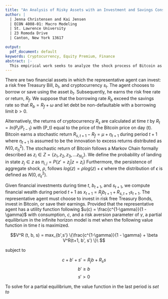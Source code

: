 ```yaml
---
title: "An Analysis of Risky Assets with an Investment and Savings Constraint"
author: | 
  | Jenna Christensen and Kai Jensen
  | ECON 4008-01: Macro Modeling
  | St. Lawrence University
  | 23 Romoda Drive 
  | Canton, New York 13617

output:
  pdf_document: default
keywords: Cryptocurrency, Equity Premium, Finance
abstract: |-
  This empirical work seeks to analyze the shock process of Bitcoin as well as the shock process of relatively risk free U.S. Treasury Bills (i.e. to answer the following question: What is the shock process of Bitcoin and the shock process of a relatively risk free U.S. Treasury Bill?). Furthermore, this study seeks to examine the risk aversion parameter necessary to generate the level of equity return observed in the historical price data of Bitcoin and U.S. Treasury Bills (i.e. to answer the following question: What is the risk aversion parameter necessary to generate the level of equity return observed in historical price data of Bitcoin and U.S. Treasury Bills?). Traditionally, studies that replicate the equity premium puzzle with a Lucas Asset Pricing Model examine the excess returns of a risky security or index relative to those of risk free assets or treasury bonds. Until 2016, cryptocurrencies were largely unacknowledged by academics. Although the volatile behavior of cryptocurrency is now at the forefront of many financial economic works, the risk premia necessary to hold cryptocurrencies are scantly studied.   \par
---
```


\pagebreak 


There are two financial assets in which the representative agent can invest: a risk free Treasury Bill, $b_t$, and cryptocurrency $s_t$. The agent chooses to borrow or save using the asset $b_t$. Subsequently, he earns the risk free rate or return, $R_f$. We suppose that the borrowing rate $R_b$ exceed the savings rate so that $R_b = R_f + \omega$ and let debt be non-defaultable with a borrowing limit $b > 0$. 

Alternatively, the returns of cryptocurrency $R_s$ are calculated at time $t$ by $R_{t} = ln(P_t/P_{t-1})$ with \(P_t\) equal to the price of the Bitcoin price on day \(t\). Bitcoin earns a stochastic return $R_{s, t+1} - R_f = \mu + \eta_{t+1}$ during period $t + 1$ where $\eta_{t+1}$ is assumed to be the innovation to excess returns distributed as $N(0, \sigma_\eta^2)$. The stochastic return of Bitcoin follows a Markov Chain formally described as $z_i \in  Z = \{z_1, z_2, z_3, ... z_{N_z}\}$. We define the probability of landing in state $z_j \in z$ as $\pi_{i,j} = P\{z' = z_j | z = z_i\}$ Furthermore, the persistence of aggregate shock, $\rho$, follows $log(z) = \rho log(z) + \epsilon$ where the distribution of $\epsilon$ is defined as $N(0, \sigma_\epsilon^2)$. 

Given financial investments during time $t$, $b_{t+1}$, and $s_{t+1}$, we compute financial wealth during period $t + 1$ as $x_{t+1} = R_jb_{t+1} + R_{s, t + 1} s_{t+1}$. The representative agent must choose to invest in risk free Treasury Bonds, invest in Bitcoin, or save their earnings. Provided that the representative agent has a utility function following $u(c) = \frac{c^{1-\gamma}}{1 - \gamma}$ with consumption, $c$, and a risk aversion parameter of $\gamma$, a partial equilibrium in the infinite horizon model is met when the following value function in time $t$ is maximized. 

$$V^R (t, b, s) = max_{b',s'} \{\frac{c^{1-\gamma}}{1 - \gamma} + \beta V^R(t+1, b', s') \}\ $$

subject to

$$c + b' + s' = R_jb + R_ss$$
$$b' \geq b$$
$$s' > 0$$

To solve for a partial equilibrium, the value function in the last period is *set to *
